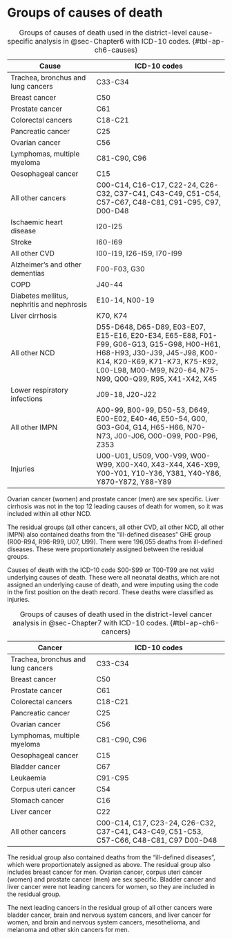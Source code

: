 # Groups of causes of death {#sec-appD}

| Cause                              | ICD-10 codes                                           |
|------------------------------------|--------------------------------------------------------|
| Trachea, bronchus and lung cancers | C33-C34                                                |
| Breast cancer                      | C50                                                    |
| Prostate cancer                    | C61                                                    |
| Colorectal cancers                 | C18-C21                                                |
| Pancreatic cancer                  | C25                                                    |
| Ovarian cancer                     | C56                                                    |
| Lymphomas, multiple myeloma        | C81-C90, C96                                           |
| Oesophageal cancer                 | C15                                                    |
| All other cancers                  | C00-C14, C16-C17, C22-24, C26-C32, C37-C41, C43-C49, C51-C54, C57-C67, C48-C81, C91-C95, C97, D00-D48 |
| Ischaemic heart disease            | I20-I25                                                |
| Stroke                             | I60-I69                                                |
| All other CVD                      | I00-I19, I26-I59, I70-I99                              |
| Alzheimer's and other dementias    | F00-F03, G30                                           |
| COPD                               | J40-44                                                 |
| Diabetes mellitus, nephritis and nephrosis | E10-14, N00-19                                 |
| Liver cirrhosis                    | K70, K74                                               |
| All other NCD                      | D55-D648, D65-D89, E03-E07, E15-E16, E20-E34, E65-E88, F01-F99, G06-G13, G15-G98, H00-H61, H68-H93, J30-J39, J45-J98, K00-K14, K20-K69, K71-K73, K75-K92, L00-L98, M00-M99, N20-64, N75-N99, Q00-Q99, R95, X41-X42, X45 |
| Lower respiratory infections       | J09-18, J20-J22                                        |
| All other IMPN                     | A00-99, B00-99, D50-53, D649, E00-E02, E40-46, E50-54, G00, G03-G04, G14, H65-H66, N70-N73, J00-J06, O00-O99, P00-P96, Z353 |
| Injuries                           | U00-U01, U509, V00-V99, W00-W99, X00-X40, X43-X44, X46-X99, Y00-Y01, Y10-Y36, Y381, Y40-Y86, Y870-Y872, Y88-Y89 |

: Groups of causes of death used in the district-level cause-specific analysis in @sec-Chapter6 with ICD-10 codes. {#tbl-ap-ch6-causes}

Ovarian cancer (women) and prostate cancer (men) are sex specific.
Liver cirrhosis was not in the top 12 leading causes of death for women, so it was included within all other NCD.

The residual groups (all other cancers, all other CVD, all other NCD, all other IMPN) also contained deaths from the "ill-defined diseases" GHE group (R00-R94, R96-R99, U07, U99).
There were 196,055 deaths from ill-defined diseases.
These were proportionately assigned between the residual groups.

Causes of death with the ICD-10 code S00-S99 or T00-T99 are not valid underlying causes of death.
These were all neonatal deaths, which are not assigned an underlying cause of death, and were imputing using the code in the first position on the death record.
These deaths were classified as injuries.

| Cancer                             | ICD-10 codes                                           |
|------------------------------------|--------------------------------------------------------|
| Trachea, bronchus and lung cancers | C33-C34                                                |
| Breast cancer                      | C50                                                    |
| Prostate cancer                    | C61                                                    |
| Colorectal cancers                 | C18-C21                                                |
| Pancreatic cancer                  | C25                                                    |
| Ovarian cancer                     | C56                                                    |
| Lymphomas, multiple myeloma        | C81-C90, C96                                           |
| Oesophageal cancer                 | C15                                                    |
| Bladder cancer                     | C67                                                    |
| Leukaemia                          | C91-C95                                                |
| Corpus uteri cancer                | C54                                                    |
| Stomach cancer                     | C16                                                    |
| Liver cancer                       | C22                                                    |
| All other cancers                  | C00-C14, C17, C23-24, C26-C32, C37-C41, C43-C49, C51-C53, C57-C66, C48-C81, C97 D00-D48 |

: Groups of causes of death used in the district-level cancer analysis in @sec-Chapter7 with ICD-10 codes. {#tbl-ap-ch6-cancers}

The residual group also contained deaths from the "ill-defined diseases", which were proportionately assigned as above.
The residual group also includes breast cancer for men.
Ovarian cancer, corpus uteri cancer (women) and prostate cancer (men) are sex specific.
Bladder cancer and liver cancer were not leading cancers for women, so they are included in the residual group.

The next leading cancers in the residual group of all other cancers were bladder cancer, brain and nervous system cancers, and liver cancer for women, and brain and nervous system cancers, mesothelioma, and melanoma and other skin cancers for men.

